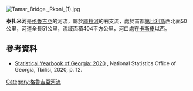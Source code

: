 [[Image:Tamar_Bridge,_Rkoni_(1).jpg|right]]
{{coord|41.9401|N|44.3114|E|display=title}}

'''泰扎米河'''是[[格魯吉亞|格魯吉亞]]的河流，屬於[[庫拉河|庫拉河]]的右支流，處於首都[[第比利斯|第比利斯]]西北面50公里，河道全長51公里，流域面積404平方公里，河口處在[[卡斯皮|卡斯皮]]以西。

==參考資料==
* [https://www.geostat.ge/media/35685/Yearbook_2020.pdf Statistical Yearbook of Georgia: 2020] {{Wayback|url=https://www.geostat.ge/media/35685/Yearbook_2020.pdf |date=20210413094204 }}, National Statistics Office of Georgia, Tbilisi, 2020, p. 12.

{{Georgia-geo-stub}}
[[Category:格魯吉亞河流|Category:格魯吉亞河流]]
